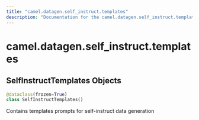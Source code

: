 ```yaml
---
title: "camel.datagen.self_instruct.templates"
description: "Documentation for the camel.datagen.self_instruct.templates module"
---
```


<a id="camel.datagen.self_instruct.templates"></a>

# camel.datagen.self\_instruct.templates

<a id="camel.datagen.self_instruct.templates.SelfInstructTemplates"></a>

## SelfInstructTemplates Objects

```python
@dataclass(frozen=True)
class SelfInstructTemplates()
```

Contains templates prompts for self-instruct data generation

